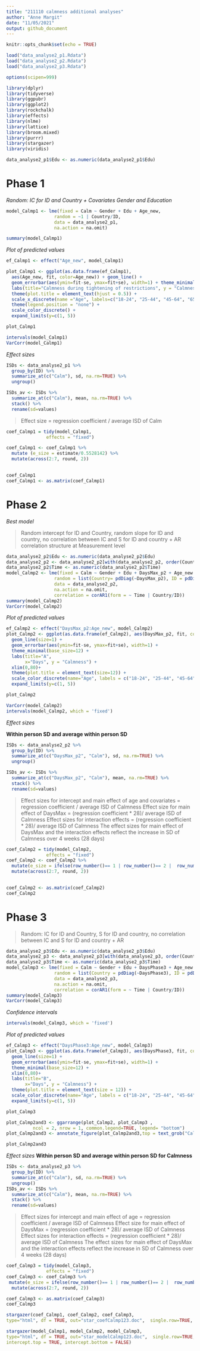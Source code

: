 ---
title: "211110 calmness additional analyses"
author: "Anne Margit"
date: "11/05/2021"
output: github_document
---

```{r setup, include=FALSE}
knitr::opts_chunk$set(echo = TRUE)
```


```{r, results = "hide"}
load("data_analyse2_p1.Rdata")
load("data_analyse2_p2.Rdata")
load("data_analyse2_p3.Rdata")
```

```{r, message=F}
options(scipen=999)

library(dplyr)
library(tidyverse)
library(ggpubr)
library(ggplot2)
library(rockchalk)
library(effects)
library(nlme)
library(lattice)
library(broom.mixed)
library(purrr)
library(stargazer)
library(viridis)  
```


```{r, message=F, comment=NA}
data_analyse2_p1$Edu <- as.numeric(data_analyse2_p1$Edu)

```

# Phase 1
*Random: IC for ID and Country + Covariates Gender and Education*
```{r, message=F, comment=NA}
model_Calmp1 <- lme(fixed = Calm ~ Gender + Edu + Age_new,
                  random = ~1 | Country/ID, 
                  data = data_analyse2_p1, 
                  na.action = na.omit)

summary(model_Calmp1)
```

*Plot of predicted values*
```{r, results = "hide", message=F}
ef_Calmp1 <- effect("Age_new", model_Calmp1)

plot_Calmp1 <- ggplot(as.data.frame(ef_Calmp1), 
  aes(Age_new, fit, color=Age_new)) + geom_line() + 
  geom_errorbar(aes(ymin=fit-se, ymax=fit+se), width=1) + theme_minimal(base_size=12) + 
  labs(title="Calmness during tightening of restrictions", y = "Calmness") +
  theme(plot.title = element_text(hjust = 0.5)) +
  scale_x_discrete(name ="Age", labels=c("18-24", "25-44", "45-64", "65+")) +
  theme(legend.position = "none") +                 
  scale_color_discrete() + 
  expand_limits(y=c(1, 5))
```

```{r, message=F}
plot_Calmp1
```

```{r, message=F, comment=NA}
intervals(model_Calmp1)
VarCorr(model_Calmp1)
```

*Effect sizes*
```{r, message=F, comment=NA}
ISDs <- data_analyse2_p1 %>% 
  group_by(ID) %>%
  summarize_at(c("Calm"), sd, na.rm=TRUE) %>%
  ungroup()

ISDs_av <- ISDs %>%
  summarize_at(c("Calm"), mean, na.rm=TRUE) %>%
  stack() %>%
  rename(sd=values) 
```

> Effect size = regression coefficient / average ISD of Calm

```{r, message=F, comment=NA}
coef_Calmp1 = tidy(model_Calmp1, 
               effects = "fixed")

coef_Calmp1 <- coef_Calmp1 %>%
  mutate (e_size = estimate/0.5528142) %>% 
  mutate(across(2:7, round, 2)) 
         
```

```{r}
coef_Calmp1
coef_Calmp1 <- as.matrix(coef_Calmp1)
```

# Phase 2

*Best model*

> Random intercept for ID and Country, random slope for ID and country, no correlation between IC and S for ID and country + AR correlation structure at Measurement level

```{r, message=F, comment=NA}
data_analyse2_p2$Edu <- as.numeric(data_analyse2_p2$Edu)
data_analyse2_p2 <- data_analyse2_p2[with(data_analyse2_p2, order(Country, ID, Time)),]
data_analyse2_p2$Time <- as.numeric(data_analyse2_p2$Time)
model_Calmp2 <- lme(fixed = Calm ~ Gender + Edu + DaysMax_p2 + Age_new + DaysMax_p2*Age_new,
                  random = list(Country= pdDiag(~DaysMax_p2), ID = pdDiag(~DaysMax_p2)), 
                  data = data_analyse2_p2, 
                  na.action = na.omit,
                  correlation = corAR1(form = ~ Time | Country/ID))
summary(model_Calmp2)
VarCorr(model_Calmp2)
```

*Plot of predicted values*
```{r, results = "hide", message=F}
ef_Calmp2 <- effect("DaysMax_p2:Age_new", model_Calmp2)
plot_Calmp2 <- ggplot(as.data.frame(ef_Calmp2), aes(DaysMax_p2, fit, color=Age_new)) + 
  geom_line(size=1) + 
  geom_errorbar(aes(ymin=fit-se, ymax=fit+se), width=1) + 
  theme_minimal(base_size=12) + 
  labs(title="A",
       x="Days", y = "Calmness") +
  xlim(0,80)+
  theme(plot.title = element_text(size=12)) +
  scale_color_discrete(name="Age", labels = c("18-24", "25-44", "45-64", "65+")) + 
  expand_limits(y=c(1, 5))
```

```{r, message=F}
plot_Calmp2
```

```{r, message=F, comment=NA}
VarCorr(model_Calmp2)
intervals(model_Calmp2, which = 'fixed')
```

*Effect sizes*

**Within person SD and average within person SD**

```{r, message=F, comment=NA}
ISDs <- data_analyse2_p2 %>% 
  group_by(ID) %>%
  summarize_at(c("DaysMax_p2", "Calm"), sd, na.rm=TRUE) %>%
  ungroup()

ISDs_av <- ISDs %>%
  summarize_at(c("DaysMax_p2", "Calm"), mean, na.rm=TRUE) %>%
  stack() %>%
  rename(sd=values) 
```

> Effect sizes for intercept and main effect of age and covariates = regression coefficient / average ISD of Calmness
> Effect size for main effect of DaysMax = (regression coefficient * 28)/ average ISD of Calmness
> Effect sizes for interaction effects = (regression coefficient * 28)/ average ISD of Calmness
> The effect sizes for main effect of DaysMax and the interaction effects reflect the increase in SD of Calmness over 4 weeks (28 days)

```{r, message=F, comment=NA}
coef_Calmp2 = tidy(model_Calmp2, 
               effects = "fixed")
coef_Calmp2 <- coef_Calmp2 %>%
  mutate(e_size = ifelse(row_number()== 1 | row_number()== 2 |  row_number()== 3 |  row_number()== 5 |  row_number()== 6 |  row_number()== 7, estimate/0.562548, (estimate*28)/0.562548)) %>%
  mutate(across(2:7, round, 2)) 
          
```

```{r}
coef_Calmp2 <- as.matrix(coef_Calmp2)
coef_Calmp2
```

# Phase 3

> Random: IC for ID and Country, S for ID and country, no correlation between IC and S for ID and country + AR

```{r, message=F, comment=NA}
data_analyse2_p3$Edu <- as.numeric(data_analyse2_p3$Edu)
data_analyse2_p3 <- data_analyse2_p3[with(data_analyse2_p3, order(Country, ID, Time)),]
data_analyse2_p3$Time <- as.numeric(data_analyse2_p3$Time)
model_Calmp3 <- lme(fixed = Calm ~ Gender + Edu + DaysPhase3 + Age_new + DaysPhase3*Age_new,
                  random = list(Country = pdDiag(~DaysPhase3), ID = pdDiag(~DaysPhase3)),
                  data = data_analyse2_p3, 
                  na.action = na.omit,
                  correlation = corAR1(form = ~ Time | Country/ID))
summary(model_Calmp3)
VarCorr(model_Calmp3)
```


*Confidence intervals*
```{r, message=F, comment=NA}
intervals(model_Calmp3, which = 'fixed')
```

*Plot of predicted values*
```{r, results = "hide", message=F}
ef_Calmp3 <- effect("DaysPhase3:Age_new", model_Calmp3)
plot_Calmp3 <- ggplot(as.data.frame(ef_Calmp3), aes(DaysPhase3, fit, color=Age_new)) + 
  geom_line(size=1) + 
  geom_errorbar(aes(ymin=fit-se, ymax=fit+se), width=1) + 
  theme_minimal(base_size=12) + 
  xlim(0,80)+
  labs(title="B",
       x="Days", y = "Calmness") +
  theme(plot.title = element_text(size = 12)) +
  scale_color_discrete(name="Age", labels = c("18-24", "25-44", "45-64", "65+")) + 
  expand_limits(y=c(1, 5))
```

```{r, message=F}
plot_Calmp3
```

```{r, message=F}
plot_Calmp2and3 <- ggarrange(plot_Calmp2, plot_Calmp3 , 
          ncol = 2, nrow = 1, common.legend=TRUE, legend= "bottom")
plot_Calmp2and3 <- annotate_figure(plot_Calmp2and3,top = text_grob("Calmness during peak (A) and easing (B) of restrictions", size = 12))
```

```{r, message=F}
plot_Calmp2and3
```

*Effect sizes*
**Within person SD and average within person SD for Calmness**
```{r, message=F, comment=NA}
ISDs <- data_analyse2_p3 %>% 
  group_by(ID) %>%
  summarize_at(c("Calm"), sd, na.rm=TRUE) %>%
  ungroup()
ISDs_av <- ISDs %>%
  summarize_at(c("Calm"), mean, na.rm=TRUE) %>%
  stack() %>%
  rename(sd=values) 
```

> Effect sizes for intercept and main effect of age = regression coefficient / average ISD of Calmness
> Effect size for main effect of DaysMax = (regression coefficient * 28)/ average ISD of Calmness
> Effect sizes for interaction effects = (regression coefficient * 28)/ average ISD of Calmness
> The effect sizes for main effect of DaysMax and the interaction effects reflect the increase in SD of Calmness over 4 weeks (28 days)

```{r, message=F, comment=NA}
coef_Calmp3 = tidy(model_Calmp3, 
               effects = "fixed")
coef_Calmp3 <- coef_Calmp3 %>%
 mutate(e_size = ifelse(row_number()== 1 | row_number()== 2 |  row_number()== 3 |  row_number()== 5 |  row_number()== 6 |  row_number()== 7, estimate/0.5618942, (estimate*28)/0.5618942)) %>%
  mutate(across(2:7, round, 2)) 
```

```{r}
coef_Calmp3 <- as.matrix(coef_Calmp3)
coef_Calmp3
```

```{r}
stargazer(coef_Calmp1, coef_Calmp2, coef_Calmp3,
type="html", df = TRUE, out="star_coefCalmp123.doc",  single.row=TRUE, digits = 2, align = TRUE)

stargazer(model_Calmp1, model_Calmp2, model_Calmp3,
type="html", df = TRUE, out="star_modelCalmp123.doc",  single.row=TRUE, digits = 2, align = TRUE,
intercept.top = TRUE, intercept.bottom = FALSE)

```